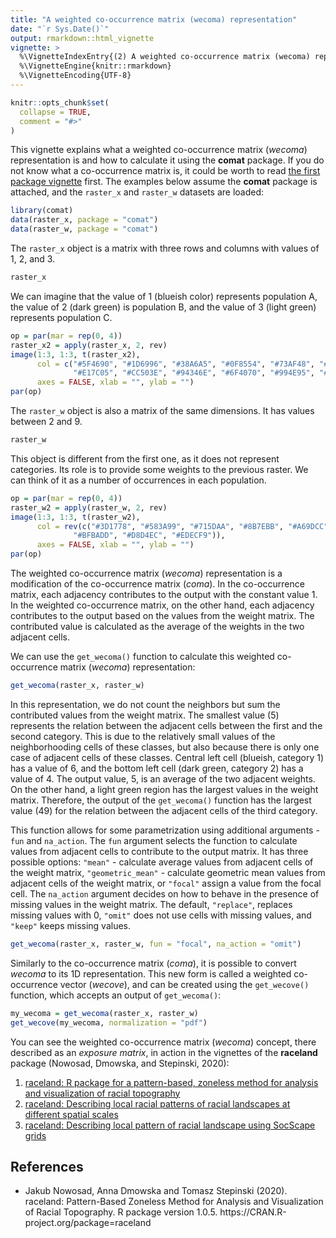 ```yaml
---
title: "A weighted co-occurrence matrix (wecoma) representation"
date: "`r Sys.Date()`"
output: rmarkdown::html_vignette
vignette: >
  %\VignetteIndexEntry{(2) A weighted co-occurrence matrix (wecoma) representation}
  %\VignetteEngine{knitr::rmarkdown}
  %\VignetteEncoding{UTF-8}
---
```


```r
knitr::opts_chunk$set(
  collapse = TRUE,
  comment = "#>"
)
```

This vignette explains what a weighted co-occurrence matrix (*wecoma*) representation is and how to calculate it using the **comat** package. 
If you do not know what a co-occurrence matrix is, it could be worth to read [the first package vignette](coma.html) first.
The examples below assume the **comat** package is attached, and the `raster_x` and `raster_w` datasets are loaded:

```r
library(comat)
data(raster_x, package = "comat")
data(raster_w, package = "comat")
```

The `raster_x` object is a matrix with three rows and columns with values of 1, 2, and 3.

```r
raster_x
```

We can imagine that the value of 1 (blueish color) represents population A, the value of 2 (dark green) is population B, and the value of 3 (light green) represents population C. 

```r
op = par(mar = rep(0, 4))
raster_x2 = apply(raster_x, 2, rev)
image(1:3, 1:3, t(raster_x2),
      col = c("#5F4690", "#1D6996", "#38A6A5", "#0F8554", "#73AF48", "#EDAD08", 
              "#E17C05", "#CC503E", "#94346E", "#6F4070", "#994E95", "#666666")[3:5],
      axes = FALSE, xlab = "", ylab = "")
par(op)
```

The `raster_w` object is also a matrix of the same dimensions. 
It has values between 2 and 9.

```r
raster_w
```

This object is different from the first one, as it does not represent categories. 
Its role is to provide some weights to the previous raster.
We can think of it as a number of occurrences in each population.

```r
op = par(mar = rep(0, 4))
raster_w2 = apply(raster_w, 2, rev)
image(1:3, 1:3, t(raster_w2),
      col = rev(c("#3D1778", "#583A99", "#715DAA", "#8B7EBB", "#A69DCC",
              "#BFBADD", "#D8D4EC", "#EDECF9")),
      axes = FALSE, xlab = "", ylab = "")
par(op)
```

The weighted co-occurrence matrix (*wecoma*) representation is a modification of the co-occurrence matrix (*coma*). 
In the co-occurrence matrix, each adjacency contributes to the output with the constant value 1.
In the weighted co-occurrence matrix, on the other hand, each adjacency contributes to the output based on the values from the weight matrix.
The contributed value is calculated as the average of the weights in the two adjacent cells.

We can use the `get_wecoma()` function to calculate this weighted co-occurrence matrix (*wecoma*) representation:

```r
get_wecoma(raster_x, raster_w)
```

In this representation, we do not count the neighbors but sum the contributed values from the weight matrix.
The smallest value (5) represents the relation between the adjacent cells between the first and the second category. 
This is due to the relatively small values of the neighborhooding cells of these classes, but also because there is only one case of adjacent cells of these classes.
Central left cell (blueish, category 1) has a value of 6, and the bottom left cell (dark green, category 2) has a value of 4. 
The output value, 5, is an average of the two adjacent weights.
On the other hand, a light green region has the largest values in the weight matrix.
Therefore, the output of the `get_wecoma()` function has the largest value (49) for the relation between the adjacent cells of the third category.

This function allows for some parametrization using additional arguments - `fun` and `na_action`.
The `fun` argument selects the function to calculate values from adjacent cells to contribute to the output matrix.
It has three possible options: `"mean"` - calculate average values from adjacent cells of the weight matrix, `"geometric_mean"` - calculate geometric mean values from adjacent cells of the weight matrix, or `"focal"` assign a value from the focal cell.
The `na_action` argument decides on how to behave in the presence of missing values in the weight matrix.
The default, `"replace"`, replaces missing values with 0, `"omit"` does not use cells with missing values, and `"keep"` keeps missing values.

```r
get_wecoma(raster_x, raster_w, fun = "focal", na_action = "omit")
```

Similarly to the co-occurrence matrix (*coma*), it is possible to convert *wecoma* to its 1D representation.
This new form is called a weighted co-occurrence vector (*wecove*), and can be created using the `get_wecove()` function, which accepts an output of `get_wecoma()`: 

```r
my_wecoma = get_wecoma(raster_x, raster_w)
get_wecove(my_wecoma, normalization = "pdf")
```

You can see the weighted co-occurrence matrix (*wecoma*) concept, there described as an *exposure matrix*, in action in the vignettes of the **raceland** package (Nowosad, Dmowska, and Stepinski, 2020):

1. [raceland: R package for a pattern-based, zoneless method for analysis and visualization of racial topography](https://nowosad.github.io/raceland/articles/raceland-intro1.html)
2. [raceland: Describing local racial patterns of racial landscapes at different spatial scales](https://nowosad.github.io/raceland/articles/raceland-intro2.html)
3. [raceland: Describing local pattern of racial landscape using SocScape grids](https://nowosad.github.io/raceland/articles/raceland-intro3.html)

## References

- Jakub Nowosad, Anna Dmowska and Tomasz Stepinski (2020). raceland:  Pattern-Based Zoneless Method for Analysis and Visualization of Racial   Topography. R package version 1.0.5. https://CRAN.R-project.org/package=raceland
